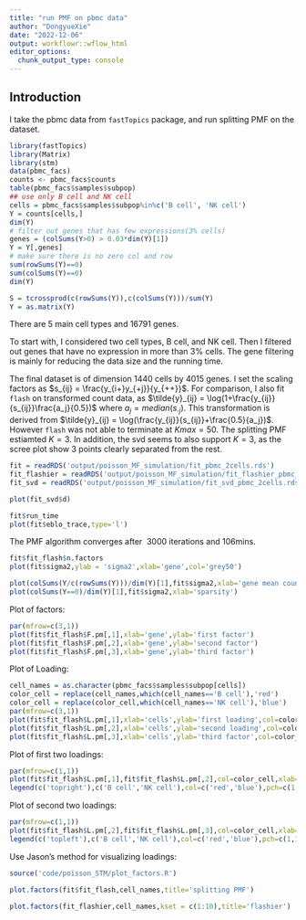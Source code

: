 ```yaml
---
title: "run PMF on pbmc data"
author: "DongyueXie"
date: "2022-12-06"
output: workflowr::wflow_html
editor_options:
  chunk_output_type: console
---
```


## Introduction

I take the pbmc data from `fastTopics` package, and run splitting PMF on the dataset.

```r
library(fastTopics)
library(Matrix)
library(stm)
data(pbmc_facs)
counts <- pbmc_facs$counts
table(pbmc_facs$samples$subpop)
## use only B cell and NK cell
cells = pbmc_facs$samples$subpop%in%c('B cell', 'NK cell')
Y = counts[cells,]
dim(Y)
# filter out genes that has few expressions(3% cells)
genes = (colSums(Y>0) > 0.03*dim(Y)[1])
Y = Y[,genes]
# make sure there is no zero col and row
sum(rowSums(Y)==0)
sum(colSums(Y)==0)
dim(Y)

S = tcrossprod(c(rowSums(Y)),c(colSums(Y)))/sum(Y)
Y = as.matrix(Y)
```

There are 5 main cell types and 16791 genes.

To start with, I considered two cell types, B cell, and NK cell. Then I filtered out genes that have no expression in more than $3\%$ cells. The gene filtering is mainly for reducing the data size and the running time.

The final dataset is of dimension 1440 cells by 4015 genes. I set the scaling factors as $s_{ij} = \frac{y_{i+}y_{+j}}{y_{++}}$. For comparison, I also fit `flash` on transformed count data, as $\tilde{y}_{ij} = \log(1+\frac{y_{ij}}{s_{ij}}\frac{a_j}{0.5})$ where $a_j = median(s_{\cdot j})$. This transformation is derived from $\tilde{y}_{ij} = \log(\frac{y_{ij}}{s_{ij}}+\frac{0.5}{a_j})$. However `flash` was not able to terminate at $Kmax = 50$. The splitting PMF estiamted $K=3$. In addition, the svd seems to also support $K=3$, as the scree plot show 3 points clearly separated from the rest.

```r
fit = readRDS('output/poisson_MF_simulation/fit_pbmc_2cells.rds')
fit_flashier = readRDS('output/poisson_MF_simulation/fit_flashier_pbmc_2cells.rds')
fit_svd = readRDS('output/poisson_MF_simulation/fit_svd_pbmc_2cells.rds')
```


```r
plot(fit_svd$d)
```


```r
fit$run_time
plot(fit$eblo_trace,type='l')
```

The PMF algorithm converges after $~3000$ iterations and $106$mins.

```r
fit$fit_flash$n.factors
plot(fit$sigma2,ylab = 'sigma2',xlab='gene',col='grey50')
```

```r
plot(colSums(Y/c(rowSums(Y)))/dim(Y)[1],fit$sigma2,xlab='gene mean count(after library size adjustment)')
plot(colSums(Y==0)/dim(Y)[1],fit$sigma2,xlab='sparsity')
```


Plot of factors:

```r
par(mfrow=c(3,1))
plot(fit$fit_flash$F.pm[,1],xlab='gene',ylab='first factor')
plot(fit$fit_flash$F.pm[,2],xlab='gene',ylab='second factor')
plot(fit$fit_flash$F.pm[,3],xlab='gene',ylab='third factor')
```

Plot of Loading:

```r
cell_names = as.character(pbmc_facs$samples$subpop[cells])
color_cell = replace(cell_names,which(cell_names=='B cell'),'red')
color_cell = replace(color_cell,which(cell_names=='NK cell'),'blue')
par(mfrow=c(3,1))
plot(fit$fit_flash$L.pm[,1],xlab='cells',ylab='first loading',col=color_cell)
plot(fit$fit_flash$L.pm[,2],xlab='cells',ylab='second loading',col=color_cell)
plot(fit$fit_flash$L.pm[,3],xlab='cells',ylab='third factor',col=color_cell)
```

Plot of first two loadings:

```r
par(mfrow=c(1,1))
plot(fit$fit_flash$L.pm[,1],fit$fit_flash$L.pm[,2],col=color_cell,xlab='first loading',ylab='second loading')
legend(c('topright'),c('B cell','NK cell'),col=c('red','blue'),pch=c(1,1))
```

Plot of second two loadings:

```r
par(mfrow=c(1,1))
plot(fit$fit_flash$L.pm[,2],fit$fit_flash$L.pm[,3],col=color_cell,xlab='second loading',ylab='third loading')
legend(c('topleft'),c('B cell','NK cell'),col=c('red','blue'),pch=c(1,1))
```


Use Jason's method for visualizing loadings:

```r
source('code/poisson_STM/plot_factors.R')
```

```r
plot.factors(fit$fit_flash,cell_names,title='splitting PMF')
```

```r
plot.factors(fit_flashier,cell_names,kset = c(1:10),title='flashier')
```




